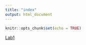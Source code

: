 ```yaml
---
title: "index"
output: html_document
---
```


```r
knitr::opts_chunk$set(echo = TRUE)
```

[Lab1](Lab_1.html)
